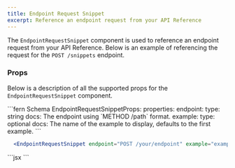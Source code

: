 ```yaml
---
title: Endpoint Request Snippet
excerpt: Reference an endpoint request from your API Reference
---
```


The `EndpointRequestSnippet` component is used to reference an endpoint request from your API Reference. Below is an example of referencing the request for the `POST /snippets` endpoint.

<EndpointRequestSnippet endpoint="POST /snippets" />

### Props

Below is a description of all the supported props for the `EndpointRequestSnippet` component. 

<CodeBlocks>
  ```fern Schema
  EndpointRequestSnippetProps:
    properties:
      endpoint:
        type: string
        docs: The endpoint using `METHOD /path` format.
      example:
        type: optional<string>
        docs: The name of the example to display, defaults to the first example.
  ```

  ```jsx JSX
    <EndpointRequestSnippet endpoint="POST /your/endpoint" example="example-name"/>
  ```

</CodeBlocks>

<Aside>

<CodeBlock title="Markdown">
  ```jsx
  <EndpointRequestSnippet endpoint="POST /snippets" />
  ```
</CodeBlock>

</Aside>
